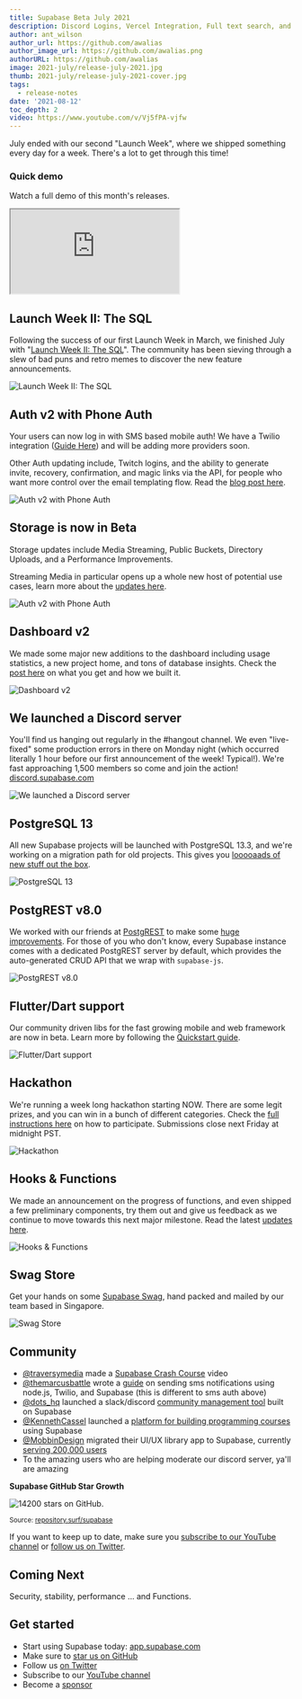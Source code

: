 ```yaml
---
title: Supabase Beta July 2021
description: Discord Logins, Vercel Integration, Full text search, and OAuth guides.
author: ant_wilson
author_url: https://github.com/awalias
author_image_url: https://github.com/awalias.png
authorURL: https://github.com/awalias
image: 2021-july/release-july-2021.jpg
thumb: 2021-july/release-july-2021-cover.jpg
tags:
  - release-notes
date: '2021-08-12'
toc_depth: 2
video: https://www.youtube.com/v/Vj5fPA-vjfw
---
```


July ended with our second "Launch Week", where we shipped something every day for a week. There's a lot to get through this time!

### Quick demo

Watch a full demo of this month's releases.

<div className="video-container">
  <iframe
    className="video-with-border w-full"
    src="https://www.youtube-nocookie.com/embed/Vj5fPA-vjfw"
    frameBorder="1"
    allow="accelerometer; autoplay; clipboard-write; encrypted-media; gyroscope; picture-in-picture"
    allowFullScreen
  ></iframe>
</div>

## Launch Week II: The SQL

Following the success of our first Launch Week in March, we finished July with "[Launch Week II: The SQL](/blog/supabase-launch-week-sql)".
The community has been sieving through a slew of bad puns and retro memes to discover the new feature announcements.

![Launch Week II: The SQL](/images/blog/2021-july/supabase-launch-the-sql.png)

## Auth v2 with Phone Auth

Your users can now log in with SMS based mobile auth! We have a Twilio integration ([Guide Here](/docs/guides/auth/phone-login/twilio)) and will be adding more providers soon.

Other Auth updating include, Twitch logins, and the ability to generate invite, recovery, confirmation, and magic links via the API,
for people who want more control over the email templating flow. Read the [blog post here](/blog/supabase-auth-passwordless-sms-login).

![Auth v2 with Phone Auth](/images/blog/2021-july/verify-phone.jpg)

## Storage is now in Beta

Storage updates include Media Streaming, Public Buckets, Directory Uploads, and a Performance Improvements.

Streaming Media in particular opens up a whole new host of potential use cases, learn more about the [updates here](/blog/storage-beta).

![Auth v2 with Phone Auth](/images/blog/2021-july/storage.png)

## Dashboard v2

We made some major new additions to the dashboard including usage statistics, a new project home, and tons of database insights.
Check the [post here](/blog/supabase-reports-and-metrics) on what you get and how we built it.

![Dashboard v2](/images/blog/2021-july/dashboards.png)

## We launched a Discord server

You'll find us hanging out regularly in the #hangout channel.
We even "live-fixed" some production errors in there on Monday night (which occurred literally 1 hour before our first announcement of the week! Typical!).
We're fast approaching 1,500 members so come and join the action! [discord.supabase.com](https://discord.supabase.com)

![We launched a Discord server](/images/blog/2021-july/discord.png)

## PostgreSQL 13

All new Supabase projects will be launched with PostgreSQL 13.3, and we're working on a migration path for old projects.
This gives you [looooaads of new stuff out the box](/blog/supabase-postgres-13).

![PostgreSQL 13](/images/blog/2021-july/postgres-13.png)

## PostgREST v8.0

We worked with our friends at [PostgREST](https://postgrest.org/) to make some [huge improvements](/blog/supabase-community-day#postgrest-version-80).
For those of you who don't know, every Supabase instance comes with a dedicated PostgREST server by default,
which provides the auto-generated CRUD API that we wrap with `supabase-js`.

![PostgREST v8.0](/images/blog/2021-july/postgrest-8.png)

## Flutter/Dart support

Our community driven libs for the fast growing mobile and web framework are now in beta. Learn more by following the [Quickstart guide](/docs/guides/with-flutter).

![Flutter/Dart support](/images/blog/2021-july/dart.png)

## Hackathon

We're running a week long hackathon starting NOW. There are some legit prizes, and you can win in a bunch of different categories.
Check the [full instructions here](/blog/1-the-supabase-hackathon) on how to participate. Submissions close next Friday at midnight PST.

![Hackathon](/images/blog/2021-july/hackathon.png)

## Hooks & Functions

We made an announcement on the progress of functions, and even shipped a few preliminary components, try them out and give us feedback as we continue to move towards this next major milestone.
Read the latest [updates here](/blog/supabase-functions-updates).

![Hooks & Functions](/images/blog/2021-july/hooks.jpg)

## Swag Store

Get your hands on some [Supabase Swag](https://store.supabase.com/), hand packed and mailed by our team based in Singapore.

![Swag Store](/images/blog/2021-july/swag.png)

## Community

- [@traversymedia](https://twitter.com/traversymedia) made a [Supabase Crash Course](https://www.youtube.com/watch?v=7uKQBl9uZ00) video
- [@themarcusbattle](https://twitter.com/themarcusbattle/status/1419638564573360130?s=20) wrote a [guide](https://www.twilio.com/blog/send-sms-notifications-supabase-users-node-js-twilio-messaging) on sending sms notifications using node.js, Twilio, and Supabase (this is different to sms auth above)
- [@dots_hq](https://twitter.com/dots_hq) launched a slack/discord [community management tool](https://dots.community/) built on Supabase
- [@KennethCassel](https://twitter.com/KennethCassel) launched a [platform for building programming courses](https://www.slip.so/) using Supabase
- [@MobbinDesign](https://twitter.com/MobbinDesign) migrated their UI/UX library app to Supabase, currently [serving 200,000 users](/blog/mobbin-supabase-200000-users)
- To the amazing users who are helping moderate our discord server, ya'll are amazing

**Supabase GitHub Star Growth**

![14200 stars on GitHub.](/images/blog/2021-july/github-growth.png)

<small>
  Source: <a href="https://repository.surf/supabase">repository.surf/supabase</a>
</small>

If you want to keep up to date, make sure you [subscribe to our YouTube channel](https://www.youtube.com/c/supabase) or
[follow us on Twitter](https://twitter.com/supabase).

## Coming Next

Security, stability, performance ... and Functions.

## Get started

- Start using Supabase today: [app.supabase.com](https://app.supabase.com/)
- Make sure to [star us on GitHub](https://github.com/supabase/supabase)
- Follow us [on Twitter](https://twitter.com/supabase)
- Subscribe to our [YouTube channel](https://www.youtube.com/c/supabase)
- Become a [sponsor](https://github.com/sponsors/supabase)
